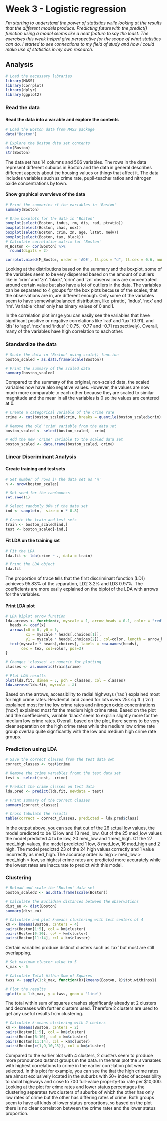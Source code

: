 # Week 3 - Logistic regression

*I'm starting to understand the power of statistics while looking at the results that the different models produce. Predicting future with the predict() function using a model seems like a neat feature to say the least. The exercises this week helped give perspective for the scope of what statistics can do. I started to see connections to my field of study and how I could make use of statistics in my own research.*


## Analysis

```r
# Load the necessary libraries
library(MASS)
library(corrplot)
library(dplyr)
library(ggplot2)
```


### Read the data

#### Read the data into a variable and explore the contents

```r
# Load the Boston data from MASS package
data("Boston")

# Explore the Boston data set contents
dim(Boston)
str(Boston)
```

The data set has 14 columns and 506 variables. The rows in the data represent different suburbs in Boston and the data in general describes different aspects about the housing values or things that affect it. The data includes variables such as crime rate, pupil-teacher ratios and nitrogen oxide concentrations by town.

#### Show graphical overviews of the data

```r
# Print the summaries of the variables in 'Boston'
summary(Boston)

# Draw boxplots for the data in 'Boston'
boxplot(select(Boston, indus, rm, dis, rad, ptratio))
boxplot(select(Boston, chas, nox))
boxplot(select(Boston, crim, zn, age, lstat, medv))
boxplot(select(Boston, tax, black))
# Calculate correlation matrix for 'Boston'
M_Boston <- cor(Boston) %>% 
  round(digits = 2)

corrplot.mixed(M_Boston, order = 'AOE', tl.pos = "d", tl.cex = 0.6, number.cex = 0.7)
```

Looking at the distributions based on the summary and the boxplot, some of the variables seem to be very dispersed based on the amount of outliers like in 'crim' and 'zn'. 'black', 'crim' and 'zn' observations are concentrated around certain value but also have a lot of outliers in the data. The variables can be separated to 4 groups for the box plots because of the scales, that the observations are in, are different enough. Only some of the variables seem to have somewhat balanced distribution, like 'ptratio', 'indus', 'nox' and 'rm'. Variable 'chas' only has binary values of 0 and 1.

In the correlation plot image you can easily see the variables that have significant positive or negative correlations like 'rad' and 'tax' (0.91), and 'dis' to 'age', 'nox' and 'indus' (-0.75, -0.77 and -0.71 respectively). Overall, many of the variables have high correlation to each other.


### Standardize the data

```r
# Scale the data in 'Boston' using scale() function
boston_scaled = as.data.frame(scale(Boston))

# Print the summary of the scaled data
summary(boston_scaled)
```

Compared to the summary of the original, non-scaled data, the scaled variables now have also negative values. However, the values are now much more comparable to each other because they are scaled to similar magnitude and the mean in all the variables is 0 so the values are centered at 0.

```r
# Create a categorical variable of the crime rate
crime <- cut(boston_scaled$crim, breaks = quantile(boston_scaled$crim), include.lowest = TRUE, labels = c("low", "med_low", "med_high", "high"))

# Remove the old 'crim' variable from the data set
boston_scaled <- select(boston_scaled, -crim)

# Add the new 'crime' variable to the scaled data set
boston_scaled <- data.frame(boston_scaled, crime)
```

### Linear Discriminant Analysis

#### Create training and test sets

```r
# Set number of rows in the data set as 'n'
n <- nrow(boston_scaled)

# Set seed for the randomness
set.seed(1)

# Select randomly 80% of the data set
ind <- sample(n,  size = n * 0.8)

# Create the train and test sets
train <- boston_scaled[ind,]
test <- boston_scaled[-ind,]
```

#### Fit LDA on the training set

```r
# Fit the LDA
lda.fit <- lda(crime ~ ., data = train)

# Print the LDA object
lda.fit
```

The proportion of trace tells that the first discriminant function (LD1) achieves 95.83% of the separation, LD2 3.2% and LD3 0.97%. The coefficients are more easily explained on the biplot of the LDA with arrows for the variables.

#### Print LDA plot

```r
# LDA biplot arrow function
lda.arrows <- function(x, myscale = 1, arrow_heads = 0.1, color = "red", tex = 0.75, choices = c(1,2)){
  heads <- coef(x)
  arrows(x0 = 0, y0 = 0, 
         x1 = myscale * heads[,choices[1]], 
         y1 = myscale * heads[,choices[2]], col=color, length = arrow_heads)
  text(myscale * heads[,choices], labels = row.names(heads), 
       cex = tex, col=color, pos=3)
}

# Changes 'classes' as numeric for plotting
classes <- as.numeric(train$crime)

# Plot LDA results
plot(lda.fit, dimen = 2, pch = classes, col = classes)
lda.arrows(lda.fit, myscale = 2)
```

Based on the arrows, accessibility to radial highways ('rad') explained most for high crime rates. Residental land zoned for lots overs 25k sq.ft. ('zn') explained most for the low crime rates and nitrogen oxide concentrations ('nox') explained most for the medium high crime rates. Based on the plot and the coeffiecients, variable 'black' seem to explain slightly more for the medium low crime rates. Overall, based on the plot, there seems to be very clear separation on the high crime rates while the medium low crime rate group overlap quite significantly with the low and medium high crime rate groups.

### Prediction using LDA

```r
# Save the correct classes from the test data set
correct_classes <- test$crime

# Remove the crime variables fromt the test data set
test <- select(test, -crime)

# Predict the crime classes on test data
lda.pred <- predict(lda.fit, newdata = test)

# Print summary of the correct classes
summary(correct_classes)

# Cross tabulate the results
table(correct = correct_classes, predicted = lda.pred$class)
```

In the output above, you can see that out of the 26 actual low values, the model predicted to be 13 low and 13 med_low. Out of the 25 med_low values the model predicted 4 to be low, 20 med_low and 1 med_high. Of the 27 med_high values, the model predicted 1 low, 8 med_low, 16 med_high and 2 high. The model predicted 23 of the 24 high values correctly and 1 value incorrectly as med_high. The accuracy order is: high > med_low > med_high > low, so highest crime rates are predicted more accurately while the lowest rates are inaccurate to predict with this model.

### Clustering

```r
# Reload and scale the 'Boston' data set
boston_scaled2 <- as.data.frame(scale(Boston))

# Calculate the Euclidean distances between the observations
dist_eu <- dist(Boston)
summary(dist_eu)

# Calculate and plot k-means clustering with test centers of 4
km <- kmeans(Boston, centers = 4)
pairs(Boston[1:5], col = km$cluster)
pairs(Boston[6:10], col = km$cluster)
pairs(Boston[11:14], col = km$cluster)
```

Certain variables produce distinct clusters such as 'tax' but most are still overlapping.

```r
# Set maximum cluster value to 5
k_max <- 5

# Calculate Total Within Sum of Squares
twss <- sapply(1:k_max, function(k){kmeans(Boston, k)$tot.withinss})

# Plot the results
qplot(x = 1:k_max, y = twss, geom = 'line')
```

The total within sum of squares crashes significantly already at 2 clusters and decreases with further clusters used. Therefore 2 clusters are used to get any useful results from clustering.

```r
# Calculate k-means clustering with 2 centers
km <- kmeans(Boston, centers = 2)
pairs(Boston[1:5], col = km$cluster)
pairs(Boston[6:10], col = km$cluster)
pairs(Boston[11:14], col = km$cluster)
pairs(Boston[c(1,9,10,13)], col = km$cluster)
```

Compared to the earlier plot with 4 clusters, 2 clusters seem to produce more pronounced distinct groups in the data. In the final plot the 3 variables with highest correlations to crime in the earlier correlation plot were selected. In this plot for example, you can see the that the high crime rates are almost exclusively located in the suburbs with 20+ index of accessibility to radial highways and close to 700 full-value property-tax rate per $10,000. Looking at the plot for crime rates and lower status percentages the clustering separates two clusters of suburbs of which the other has only low rates of crime but the other has differing rates of crime. Both groups seem to have all kinds of lower status proportions, so based on the plot there is no clear correlation between the crime rates and the lower status proportion.
